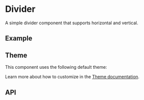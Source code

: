 
<Meta of={DividerStories} />

# Divider
A simple divider component that supports horizontal and vertical.

## Example
<ToggleCanvas sourceState="shown" of={DividerStories.Horizontal} storybook="components-layout-divider--horizontal" />

## Theme
This component uses the following default theme:

<ThemeRender theme={dividerTheme} />

Learn more about how to customize in the [Theme documentation](/docs/theme/getting-started).

## API
<PropsTable name="Divider" />
